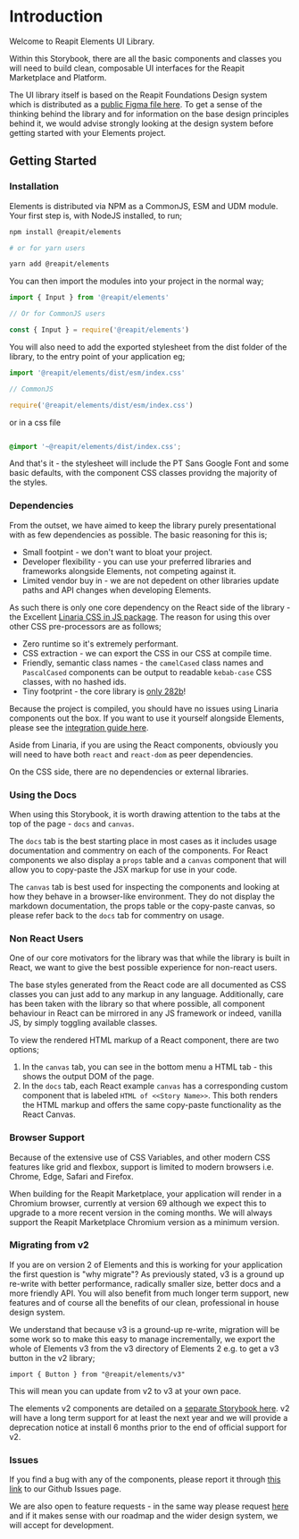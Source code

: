 <Meta title="Introduction" />

# Introduction

Welcome to Reapit Elements UI Library.

Within this Storybook, there are all the basic components and classes you will need to build clean, composable UI interfaces for the Reapit Marketplace and Platform.

The UI library itself is based on the Reapit Foundations Design system which is distributed as a [public Figma file here](https://www.figma.com/file/5fLETXbCWmA5R87gycjPZb/Design-System?node-id=2936%3A2572). To get a sense  of the thinking behind the library and for information on the base design principles behind it, we would advise strongly looking at the design system before getting started with your Elements project.

## Getting Started

### Installation

Elements is distributed via NPM as a CommonJS, ESM and UDM module. Your first step is, with NodeJS installed, to run;

```bash
npm install @reapit/elements

# or for yarn users

yarn add @reapit/elements
```

You can then import the modules into your project in the normal way;

```ts
import { Input } from '@reapit/elements'

// Or for CommonJS users

const { Input } = require('@reapit/elements')
```

You will also need to add the exported stylesheet from the dist folder of the library, to the entry point of your application eg;

```ts
import '@reapit/elements/dist/esm/index.css'

// CommonJS 

require('@reapit/elements/dist/esm/index.css')
```

or in a css file

```css

@import '~@reapit/elements/dist/index.css';

```

And that's it - the stylesheet will include the PT Sans Google Font and some basic defaults, with the component CSS classes providng the majority of the styles.

### Dependencies

From the outset, we have aimed to keep the library purely presentational with as few dependencies as possible. The basic reasoning for this is;

- Small footpint - we don't want to bloat your project.
- Developer flexibility - you can use your preferred libraries and frameworks alongside Elements, not competing against it.
- Limited vendor buy in - we are not depedent on other libraries update paths and API changes when developing Elements.

As such there is only one core dependency on the React side of the library - the Excellent [Linaria CSS in JS package](https://github.com/callstack/linaria). The reason for using this over other CSS pre-processors are as follows;

- Zero runtime so it's extremely performant. 
- CSS extraction - we can export the CSS in our CSS at compile time.
- Friendly, semantic class names - the `camelCased` class names and `PascalCased` components can be output to readable `kebab-case` CSS classes, with no hashed ids.
- Tiny footprint - the core library is [only 282b](https://bundlephobia.com/package/linaria@2.1.0)!

Because the project is compiled, you should have no issues using Linaria components out the box. If you want to use it yourself alongside Elements, please see the [integration guide here](https://github.com/callstack/linaria/blob/master/docs/BUNDLERS_INTEGRATION.md).

Aside from Linaria, if you are using the React components, obviously you will need to have both `react` and `react-dom` as peer dependencies.

On the CSS side, there are no dependencies or external libraries.

### Using the Docs

When using this Storybook, it is worth drawing attention to the tabs at the top of the page - `docs` and `canvas`.

The `docs` tab is the best starting place in most cases as it includes usage documentation and commentry on each of the components. For React components we also display a `props` table and a `canvas` component that will allow you to copy-paste the JSX markup for use in your code.

The `canvas` tab is best used for inspecting the components and looking at how they behave in a browser-like environment. They do not display the markdown documentation, the props table or the copy-paste canvas, so please refer back to the `docs` tab for commentry on usage.

### Non React Users

One of our core motivators for the library was that while the library is built in React, we want to give the best possible experience for non-react users.

The base styles generated from the React code are all documented as CSS classes you can just add to any markup in any language. Additionally, care has been taken with the library so that where possible, all component behaviour in React can be mirrored in any JS framework or indeed, vanilla JS, by simply toggling available classes. 

To view the rendered HTML markup of a React component, there are two options;

1. In the `canvas` tab, you can see in the bottom menu a HTML tab - this shows the output DOM of the page.
2. In the `docs` tab, each React example `canvas` has a corresponding custom component that is labeled `HTML of <<Story Name>>`. This both renders the HTML markup and offers the same copy-paste functionality as the React Canvas.

### Browser Support

Because of the extensive use of CSS Variables, and other modern CSS features like grid and flexbox, support is limited to modern browsers i.e. Chrome, Edge, Safari and Firefox.

When building for the Reapit Marketplace, your application will render in a Chromium browser, currently at version 69 although we expect this to upgrade to a more recent version in the coming months. We will always support the Reapit Marketplace Chromium version as a minimum version.

### Migrating from v2

If you are on version 2 of Elements and this is working for your application the first question is "why migrate"? As previously stated, v3 is a ground up re-write with better performance, radically smaller size, better docs and a more friendly API. You will also benefit from much longer term support, new features and of course all the benefits of our clean, professional in house design system.

We understand that because v3 is a ground-up re-write, migration will be some work so to make this easy to manage incrementally, we export the whole of Elements v3 from the v3 directory of Elements 2 e.g. to get a v3 button in the v2 library;

```tsx
import { Button } from "@reapit/elements/v3"
```

This will mean you can update from v2 to v3 at your own pace.

The elements v2 components are detailed on a [separate Storybook here](https://elements-legacy.prod.paas.reapit.cloud). v2 will have a long term support for at least the next year and we will provide a deprecation notice at install 6 months prior to the end of official support for v2.

### Issues

If you find a bug with any of the components, please report it through [this link](https://github.com/reapit/foundations/issues/new?assignees=&labels=bug%2C+needs-triage%2C+elements&template=bug_report.md&title=) to our Github Issues page.

We are also open to feature requests - in the same way please request [here](https://github.com/reapit/foundations/issues/new?assignees=&labels=external-request%2C+needs-triage%2C+elements&template=feature_request.md&title=) and if it makes sense with our roadmap and the wider design system, we will accept for development.

